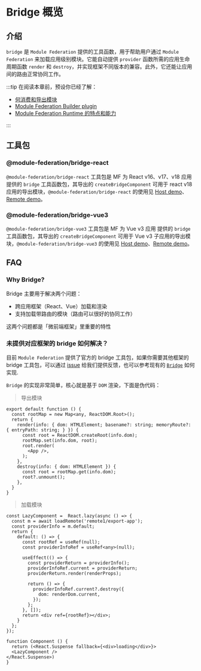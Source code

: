 # Bridge 概览

## 介绍

`bridge` 是 `Module Federation` 提供的工具函数，用于帮助用户通过 `Module Federation` 来加载应用级别模块。它能自动提供 `provider` 函数所需的应用生命周期函数 `render` 和 `destroy`，并实现框架不同版本的兼容。此外，它还能让应用间的路由正常协同工作。

:::tip
在阅读本章前，预设你已经了解：

- [何消费和导出模块](../../guide/start/quick-start.mdx)
- [Module Federation Builder plugin](../../guide/basic/rspack.mdx)
- [Module Federation Runtime 的特点和能力](../../guide/basic/runtime.mdx)

:::

## 工具包

### @module-federation/bridge-react

`@module-federation/bridge-react` 工具包是 MF 为 React v16、v17、v18 应用 提供的 `bridge` 工具函数包，其导出的 `createBridgeComponent` 可用于 react v18 应用的导出模块，`@module-federation/bridge-react` 的使用见 [Host demo](https://github.com/module-federation/core/blob/6756c9142d0bf41262a26fe30e3c39d7957cfa58/apps/router-demo/router-host-2000)、[Remote demo](https://github.com/module-federation/core/blob/6756c9142d0bf41262a26fe30e3c39d7957cfa58/apps/router-demo/router-remote2-2002)。

### @module-federation/bridge-vue3

`@module-federation/bridge-vue3` 工具包是 MF 为 Vue v3 应用 提供的 `bridge` 工具函数包，其导出的 `createBridgeComponent` 可用于 Vue v3 子应用的导出模块，`@module-federation/bridge-vue3` 的使用见 [Host demo](https://github.com/module-federation/core/blob/6756c9142d0bf41262a26fe30e3c39d7957cfa58/apps/router-demo/router-host-2100)、[Remote demo](https://github.com/module-federation/core/blob/6756c9142d0bf41262a26fe30e3c39d7957cfa58/apps/router-demo/router-remote3-2003)。


## FAQ

### Why Bridge?

Bridge 主要用于解决两个问题：

* 跨应用框架（React、Vue）加载和渲染
* 支持加载带路由的模块（路由可以很好的协同工作）

这两个问题都是「微前端框架」里重要的特性

### 未提供对应框架的 bridge 如何解决？

目前 `Module Federation` 提供了官方的 bridge 工具包，如果你需要其他框架的 bridge 工具包，可以通过 [issue](https://github.com/module-federation/core/issues) 给我们提供反馈，也可以参考现有的 [`Bridge`](https://github.com/module-federation/core/blob/34ba220bcee3d032e4083aae37f802d1ed20d61b/packages/bridge/bridge-react) 如何实现.

`Bridge` 的实现非常简单，核心就是基于 `DOM` 渲染，下面是伪代码：

> 导出模块

```tsx
export default function () {
  const rootMap = new Map<any, ReactDOM.Root>();
  return {
    render(info: { dom: HTMLElement; basename?: string; memoryRoute?: { entryPath: string; } }) {
      const root = ReactDOM.createRoot(info.dom);
      rootMap.set(info.dom, root);
      root.render(
        <App />,
      );
    },
    destroy(info: { dom: HTMLElement }) {
      const root = rootMap.get(info.dom);
      root?.unmount();
    },
  }
}
```

> 加载模块

```tsx
const LazyComponent =  React.lazy(async () => {
  const m = await loadRemote('remote1/export-app');
  const providerInfo = m.default;
  return {
    default: () => {
      const rootRef = useRef(null);
      const providerInfoRef = useRef<any>(null);

      useEffect(() => {
        const providerReturn = providerInfo();
        providerInfoRef.current = providerReturn;
        providerReturn.render(renderProps);

        return () => {
          providerInfoRef.current?.destroy({
            dom: renderDom.current,
          });
        };
      }, []);
      return <div ref={rootRef}></div>;
    }
  };
});

function Component () {
  return (<React.Suspense fallback={<div>loading</div>}>
  <LazyComponent />
</React.Suspense>)
}
```

